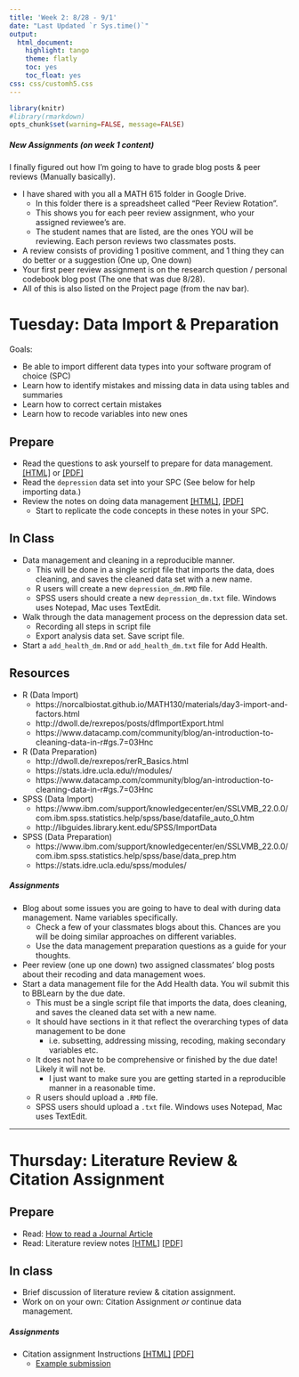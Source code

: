 ```yaml
---
title: 'Week 2: 8/28 - 9/1'
date: "Last Updated `r Sys.time()`"
output:
  html_document:
    highlight: tango
    theme: flatly
    toc: yes
    toc_float: yes
css: css/customh5.css
---
```


```r
library(knitr)
#library(rmarkdown)
opts_chunk$set(warning=FALSE, message=FALSE) 
```

##### New Assignments (on week 1 content)
I finally figured out how I'm going to have to grade blog posts & peer reviews (Manually basically). 

* I have shared with you all a MATH 615 folder in Google Drive. 
    - In this folder there is a spreadsheet called "Peer Review Rotation". 
    - This shows you for each peer review assignment, who your assigned reviewee's are. 
    - The student names that are listed, are the ones YOU will be reviewing. Each person reviews two classmates posts. 
* A review consists of providing 1 positive comment, and 1 thing they can do better or a suggestion (One up, One down)
* Your first peer review assignment is on the research question / personal codebook blog post (The one that was due 8/28). 
* All of this is also listed on the Project page (from the nav bar).

# Tuesday: Data Import & Preparation
Goals: 

* Be able to import different data types into your software program of choice (SPC)
* Learn how to identify mistakes and missing data in data using tables and summaries
* Learn how to correct certain mistakes
* Learn how to recode variables into new ones

## Prepare
* Read the questions to ask yourself to prepare for data management. [[HTML]](docs/dm_prep_qs.html) or [[PDF]](docs/dm_prep_qs.pdf) 
* Read the `depression` data set into your SPC (See below for help importing data.)
* Review the notes on doing data management [[HTML]](docs/lec02_doing_dm.html), [[PDF]](docs/lec02_doing_dm.pdf) 
    - Start to replicate the code concepts in these notes in your SPC. 

## In Class

* Data management and cleaning in a reproducible manner. 
    - This will be done in a single script file that imports the data, does cleaning, and saves the cleaned data set with a new name. 
    - R users will create a new `depression_dm.RMD` file. 
    - SPSS users should create a new `depression_dm.txt` file. Windows uses Notepad, Mac uses TextEdit.
* Walk through the data management process on the depression data set.     
    - Recording all steps in script file 
    - Export analysis data set. Save script file. 
* Start a `add_health_dm.Rmd` or `add_health_dm.txt` file for Add Health. 


## Resources
* R (Data Import)
    - https://norcalbiostat.github.io/MATH130/materials/day3-import-and-factors.html 
    - http://dwoll.de/rexrepos/posts/dfImportExport.html 
    - https://www.datacamp.com/community/blog/an-introduction-to-cleaning-data-in-r#gs.7=03Hnc 
* R (Data Preparation)
    - http://dwoll.de/rexrepos/rerR_Basics.html 
    - https://stats.idre.ucla.edu/r/modules/ 
    - https://www.datacamp.com/community/blog/an-introduction-to-cleaning-data-in-r#gs.7=03Hnc 
* SPSS (Data Import)
    - https://www.ibm.com/support/knowledgecenter/en/SSLVMB_22.0.0/com.ibm.spss.statistics.help/spss/base/datafile_auto_0.htm
    - http://libguides.library.kent.edu/SPSS/ImportData
* SPSS (Data Preparation)
    - https://www.ibm.com/support/knowledgecenter/en/SSLVMB_22.0.0/com.ibm.spss.statistics.help/spss/base/data_prep.htm 
    - https://stats.idre.ucla.edu/spss/modules/


##### Assignments
* Blog about some issues you are going to have to deal with during data management. Name variables specifically. 
    - Check a few of your classmates blogs about this. Chances are you will be doing similar approaches on different variables. 
    - Use the data management preparation questions as a guide for your thoughts. 
* Peer review (one up one down) two assigned classmates' blog posts about their recoding and data management woes. 
* Start a data management file for the Add Health data. You wil submit this to BBLearn by the due date. 
    - This must be a single script file that imports the data, does cleaning, and saves the cleaned data set with a new name. 
    - It should have sections in it that reflect the overarching types of data management to be done 
        - i.e. subsetting, addressing missing, recoding, making secondary variables etc. 
    - It does not have to be comprehensive or finished by the due date! Likely it will not be. 
        - I just want to make sure you are getting started in a reproducible manner in a reasonable time. 
    - R users should upload a `.RMD` file. 
    - SPSS users should upload a `.txt` file. Windows uses Notepad, Mac uses TextEdit. 
        
    
----

# Thursday: Literature Review & Citation Assignment

## Prepare
* Read: [How to read a Journal Article](docs/How to Read a Journal Article.pdf)
* Read: Literature review notes [[HTML]](docs/lec_lit_review.html) [[PDF]](docs/lec_lit_review.pdf)

## In class
* Brief discussion of literature review & citation assignment. 
* Work on on your own: Citation Assignment _or_ continue data management. 


##### Assignments

* Citation assignment Instructions [[HTML]](hw/Citation_Assignment.html) [[PDF]](hw/Citation_Assignment.pdf) 
    - [Example submission](docs/Citation Assignment Example.pdf)



